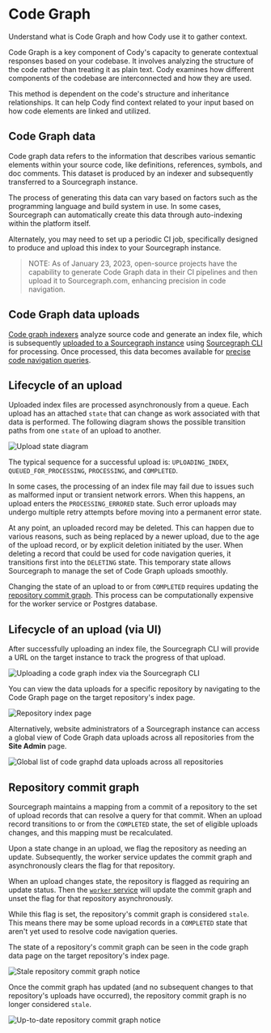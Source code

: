 # Code Graph

<p className="subtitle">Understand what is Code Graph and how Cody use it to gather context.</p>

Code Graph is a key component of Cody's capacity to generate contextual responses based on your codebase. It involves analyzing the structure of the code rather than treating it as plain text. Cody examines how different components of the codebase are interconnected and how they are used.

This method is dependent on the code's structure and inheritance relationships. It can help Cody find context related to your input based on how code elements are linked and utilized.

## Code Graph data

Code graph data refers to the information that describes various semantic elements within your source code, like definitions, references, symbols, and doc comments. This dataset is produced by an indexer and subsequently transferred to a Sourcegraph instance.

The process of generating this data can vary based on factors such as the programming language and build system in use. In some cases, Sourcegraph can automatically create this data through auto-indexing within the platform itself.

Alternately, you may need to set up a periodic CI job, specifically designed to produce and upload this index to your Sourcegraph instance.

>NOTE: As of January 23, 2023, open-source projects have the capability to generate Code Graph data in their CI pipelines and then upload it to Sourcegraph.com, enhancing precision in code navigation.

## Code Graph data uploads

[Code graph indexers](/code_navigation/references/indexers) analyze source code and generate an index file, which is subsequently [uploaded to a Sourcegraph instance](/code_navigation/how-to/index_other_languages#4-upload-lsif-data) using [Sourcegraph CLI](/cli/) for processing. Once processed, this data becomes available for [precise code navigation queries](/code_navigation/explanations/precise_code_navigation).

## Lifecycle of an upload

Uploaded index files are processed asynchronously from a queue. Each upload has an attached `state` that can change as work associated with that data is performed. The following diagram shows the possible transition paths from one `state` of an upload to another.

![Upload state diagram](https://storage.googleapis.com/sourcegraph-assets/Docs/upload-states.svg)

The typical sequence for a successful upload is: `UPLOADING_INDEX`, `QUEUED_FOR_PROCESSING`, `PROCESSING`, and `COMPLETED`.

In some cases, the processing of an index file may fail due to issues such as malformed input or transient network errors. When this happens, an upload enters the `PROCESSING_ERRORED` state. Such error uploads may undergo multiple retry attempts before moving into a permanent error state.

At any point, an uploaded record may be deleted. This can happen due to various reasons, such as being replaced by a newer upload, due to the age of the upload record, or by explicit deletion initiated by the user. When deleting a record that could be used for code navigation queries, it transitions first into the `DELETING` state. This temporary state allows Sourcegraph to manage the set of Code Graph uploads smoothly.

Changing the state of an upload to or from `COMPLETED` requires updating the [repository commit graph](#repository-commit-graph). This process can be computationally expensive for the worker service or Postgres database.

## Lifecycle of an upload (via UI)

After successfully uploading an index file, the Sourcegraph CLI will provide a URL on the target instance to track the progress of that upload.

<img
    src="https://storage.googleapis.com/sourcegraph-assets/docs/images/code-intelligence/sg-3.34/uploads/src-lsif-upload.gif"
    alt="Uploading a code graph index via the Sourcegraph CLI"
/>

You can view the data uploads for a specific repository by navigating to the Code Graph page on the target repository's index page.

<img
  src="https://storage.googleapis.com/sourcegraph-assets/docs/images/code-intelligence/sg-3.33/repository-page.png"
  alt="Repository index page"
/>

Alternatively, website administrators of a Sourcegraph instance can access a global view of Code Graph data uploads across all repositories from the **Site Admin** page.

<img
  src="https://storage.googleapis.com/sourcegraph-assets/docs/images/code-intelligence/renamed/indexes-list.png"
  alt="Global list of code graphd data uploads across all repositories"
/>

## Repository commit graph

Sourcegraph maintains a mapping from a commit of a repository to the set of upload records that can resolve a query for that commit. When an upload record transitions to or from the `COMPLETED` state, the set of eligible uploads changes, and this mapping must be recalculated.

Upon a state change in an upload, we flag the repository as needing an update. Subsequently, the worker service updates the commit graph and asynchronously clears the flag for that repository.

When an upload changes state, the repository is flagged as requiring an update status. Then the [`worker` service](/admin/workers#codeintel-commitgraph)
will update the commit graph and unset the flag for that repository asynchronously.

While this flag is set, the repository's commit graph is considered `stale`. This means there may be some upload records in a `COMPLETED` state that aren't yet used to resolve code navigation queries.

The state of a repository's commit graph can be seen in the code graph data page on the target repository's index page.

<img
  src="https://storage.googleapis.com/sourcegraph-assets/docs/images/code-intelligence/renamed/stale-commit-graph.png"
  alt="Stale repository commit graph notice"
/>


Once the commit graph has updated (and no subsequent changes to that repository's uploads have occurred), the repository commit graph is no longer considered `stale`.

<img
  src="https://storage.googleapis.com/sourcegraph-assets/docs/images/code-intelligence/renamed/fresh-commit-graph.png"
  alt="Up-to-date repository commit graph notice"
/>
